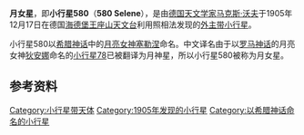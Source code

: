 {{Infobox Planet  
| name = 580 Selene
| image = 
| caption = 
| discovery=yes | physical_characteristics = yes | bgcolour=#FFFFC0
| discovery_ref = 
| discoverer = [[马克斯·沃夫|马克斯·沃夫]]
| discovery_site = [[海德堡|海德堡]]（[[天文台编号列表|024]]）
| discovered =  1905年12月17日
| mp_name = 580
| alt_names = 1905 SE
| named_after = [[塞勒涅|塞勒涅]]
| mp_category=[[小行星带|外主带小行星]]
| orbit_ref = <ref>[http://ssd.jpl.nasa.gov/sbdb.cgi?sstr=580+Selene 580 Selene (1905 SE)]</ref>
| epoch = 2011年8月27日
| semimajor= 3.2318760AU
| perihelion=2.9639044AU
| aphelion= 3.4998476[[天文单位|AU]]
| eccentricity =0.0829152					
| period = 2122.1714034[[日|地球日]]<br>5.81[[年|地球年]] 
| inclination=3.66098[[角度|°]]
| asc_node=99.17379°
| arg_peri=333.51869°
| mean_anomaly=100.95543°
| avg_speed=
 | dimensions=45.79千米
 | mass=
 | density=
 | surface_grav=
 | escape_velocity=
 | rotation=9.47小时
 | spectral_type=
 | magnitude=
 | abs_magnitude=9.60
 | albedo=0.1218	
 | single_temperature=
}}
'''月女星'''，即'''小行星580'''（'''580 Selene'''），是由[[德国|德国]][[天文学家|天文学家]][[马克斯·沃夫|马克斯·沃夫]]于1905年12月17日在德国[[海德堡|海德堡]][[王座山天文台|王座山天文台]]利用照相法发现的[[小行星带|外主带]][[小行星|小行星]]。

小行星580以[[希腊神话|希腊神话]]中的[[月亮女神|月亮女神]][[塞勒涅|塞勒涅]]命名。中文译名由于以[[罗马神话|罗马神话]]的月亮女神[[狄安娜|狄安娜]]命名的[[小行星78|小行星78]]已被翻译为月神星，所以小行星580被称为月女星。

== 参考资料 ==
{{Reflist}}

{{Minor Planet Number|(579)[[小行星579|小行星579]]|(581)[[小行星581|小行星581]]}}

[[Category:小行星带天体|Category:小行星带天体]]
[[Category:1905年发现的小行星|Category:1905年发现的小行星]]
[[Category:以希腊神话命名的小行星|Category:以希腊神话命名的小行星]]